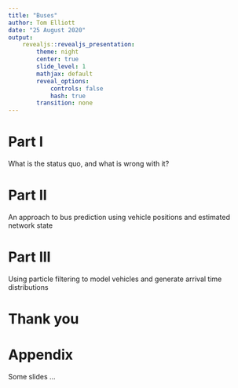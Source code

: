 ```yaml
---
title: "Buses"
author: Tom Elliott
date: "25 August 2020"
output:
    revealjs::revealjs_presentation:
        theme: night
        center: true
        slide_level: 1
        mathjax: default
        reveal_options:
            controls: false
            hash: true
        transition: none
---
```


# Part I

What is the status quo, and what is wrong with it?



# Part II

An approach to bus prediction using vehicle positions and estimated network state



# Part III

Using particle filtering to model vehicles and generate arrival time distributions


# Thank you



# Appendix

Some slides ...

